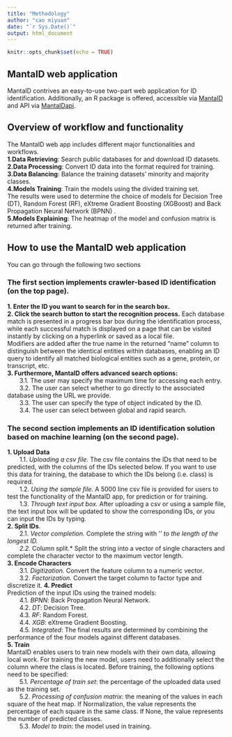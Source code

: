```yaml
---
title: "Methodology"
author: "cao miyuan"
date: "`r Sys.Date()`"
output: html_document
---
```


```r
knitr::opts_chunk$set(echo = TRUE)
```

## MantaID web application

MantaID contrives an easy-to-use two-part web application for ID identification. 
Additionally, an R package is offered, accessible via [MantaID](https://bitbucket.org/Molaison/mantaid/src/main/) and API via [MantaIDapi](http://164.92.98.237/MantaIDapi/__docs__/).

## Overview of workflow and functionality

The MantaID web app includes different major functionalities and workflows.    
**1.Data Retrieving**: Search public databases for and download ID datasets.     
**2.Data Processing**: Convert ID data into the format required for training.    
**3.Data Balancing**: Balance the training datasets' minority and majority classes.     
**4.Models Training**: Train the models using the divided training set.    
The results were used to determine the choice of models for Decision Tree (DT), Random Forest (RF), eXtreme Gradient Boosting (XGBoost) and Back Propagation Neural Network (BPNN) .      
**5.Models Explaining**: The heatmap of the model and confusion matrix is returned after training.   

## How to use the MantaID web application

You can go through the following two sections

### The first section implements crawler-based ID identification (**on the top page**).

**1. Enter the ID you want to search for in the search box. **   
**2. Click the search button to start the recognition process.** Each database match is presented in a progress bar box during the identification process, while each successful match is displayed on a page that can be visited instantly by clicking on a hyperlink or saved as a local file.     
Modifiers are added after the true name in the returned “name” column to distinguish between the identical entities within databases, enabling an ID query to identify all matched biological entities such as a gene, protein, or transcript, etc.         
**3. Furthermore, MantaID offers advanced search options:**    
&emsp;&emsp;3.1. The user may specify the maximum time for accessing each entry.    
&emsp;&emsp;3.2. The user can select whether to go directly to the associated database using the URL we provide.    
&emsp;&emsp;3.3. The user can specify the type of object indicated by the ID.      
&emsp;&emsp;3.4. The user can select between global and rapid search. 
  
### The second section implements an ID identification solution based on machine learning (**on the second page**).

**1. Upload Data**        
&emsp;&emsp;1.1. *Uploading a csv file.* The csv file contains the IDs that need to be predicted, with the columns of the IDs selected below. If you want to use this data for training, the database to which the IDs belong (i.e. class) is required.    
&emsp;&emsp;1.2. *Using the sample file.* A 5000 line csv file is provided for users to test the functionality of the MantaID app, for prediction or for training.    
&emsp;&emsp;1.3. *Through text input box.* After uploading a csv or using a sample file, the text input box will be updated to show the corresponding IDs, or you can input the IDs by typing.        
**2. Split IDs**.    
&emsp;&emsp;2.1. *Vector completion.* Complete the string with '*' to the length of the longest ID.        
&emsp;&emsp;2.2. *Column split.* Split the string into a vector of single characters and complete the character vector to the maximum vector length.    
**3. Encode Characters**    
&emsp;&emsp;3.1. *Digitization.* Convert the feature column to a numeric vector.       
&emsp;&emsp;3.2. *Factorization.* Convert the target column to factor type and discretize it.
**4. Predict**    
Prediction of the input IDs using the trained models:    
&emsp;&emsp;4.1. *BPNN*: Back Propagation Neural Network.      
&emsp;&emsp;4.2. *DT*: Decision Tree.       
&emsp;&emsp;4.3. *RF*: Random Forest.         
&emsp;&emsp;4.4. *XGB*: eXtreme Gradient Boosting.      
&emsp;&emsp;4.5. *Integrated*: The final results are determined by combining the performance of the four models against different databases.     
**5. Train**     
MantaID enables users to train new models with their own data, allowing local work. For training the new model, users need to additionally select the column where the class is located.
Before training, the following options need to be specified:    
&emsp;&emsp;5.1. *Percentage of train set*: the percentage of the uploaded data used as the training set.    
&emsp;&emsp;5.2. *Processing of confusion matrix*: the meaning of the values in each square of the heat map. If Normalization, the value represents the percentage of each square in the same class. If None, the value represents the number of predicted classes.      
&emsp;&emsp;5.3. *Model to train*: the model used in training.

